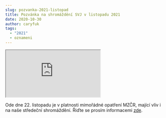 ```yaml
---
slug: pozvanka-2021-listopad
title: Pozvánka na shromáždění SVJ v listopadu 2021
date: 2020-10-30
author: caryfuk
tags:
  - "2021"
  - oznameni
---
```


<iframe src="https://drive.google.com/file/d/1cbtRQrUit8uouEWm83t_mYmHYQA8moNP/preview" allow="autoplay"></iframe>

Ode dne 22. listopadu je v platnosti mimořádné opatření MZČR, mající vliv i na naše středeční shromáždění. Řiďte se prosím informacemi [zde](https://zelenecska.info/posts/mimoradne-opatreni).
